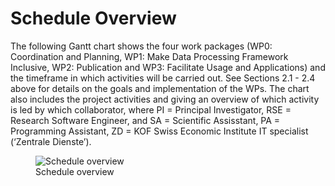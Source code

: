 # Schedule Overview

The following Gantt chart shows the four work packages (WP0: Coordination and Planning, WP1: Make Data Processing Framework Inclusive, WP2: Publication and WP3: Facilitate Usage and Applications) and the timeframe in which activities will be carried out. See Sections 2.1 - 2.4 above for details on the goals and implementation of the WPs. The chart also includes the project activities and giving an overview of which activity is led by which collaborator, where PI = Principal Investigator, RSE = Research Software Engineer, and SA = Scientific Assisstant, PA = Programming Assistant, ZD = KOF Swiss Economic Institute IT specialist ('Zentrale Dienste').

![Schedule overview](gantt_chart.png)

<!-- 
```{=html}
<iframe width="100%" height="650px" src="https://docs.google.com/spreadsheets/d/e/2PACX-1vTJyI8OAiNnBkApOxO3hbn3sJZbkohSRfGTCJN4x0Y3KZu0dcVXsFofWtUs00KWHX-D_-qfLEyIpgZR/pubhtml?gid=820719570&amp;single=true&amp;widget=true&amp;headers=false"></iframe>

``` -->

<!-- to edit the googlesheet, click this link: https://docs.google.com/spreadsheets/d/1SOJ_Ac12atRfRZK9uJGpeAUlg8_ZLqbwjpF1lNRF67c/edit#gid=820719570 -->
